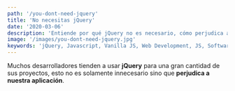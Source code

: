 ```yaml
---
path: '/you-dont-need-jquery'
title: 'No necesitas jQuery'
date: '2020-03-06'
description: 'Entiende por qué jQuery no es necesario, cómo perjudica a nuestras aplicaciones web y como se puede reemplazar con simple Javascript.'
image: '/images/you-dont-need-jquery.jpg'
keywords: 'jQuery, Javascript, Vanilla JS, Web Development, JS, Software development'
---
```



Muchos desarrolladores tienden a usar **jQuery** para una gran cantidad de sus proyectos, esto no es solamente innecesario sino que **perjudica a nuestra aplicación**.

<Hello />
